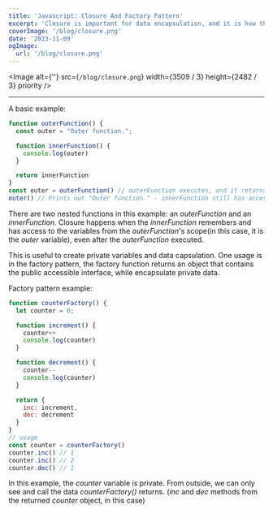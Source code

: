 ```yaml
---
title: 'Javascript: Closure And Factory Pattern'
excerpt: 'Closure is important for data encapsulation, and it is how the factory pattern is implemented. This short article provides simple language to understand the concept.'
coverImage: '/blog/closure.png'
date: '2023-11-09'
ogImage:
  url: '/blog/closure.png'
---
```


<Image
  alt={''}
  src={`/blog/closure.png`}
  width={3509 / 3}
  height={2482 / 3}
  priority
/>

---

A basic example:
```js
function outerFunction() {
  const outer = "Outer function.";

  function innerFunction() {
    console.log(outer)
  }

  return innerFunction
}
const outer = outerFunction() // outerFunction executes, and it returns the innerFunction
outer() // Prints out "Outer function." - innerFunction still has access to the outer variable
```

There are two nested functions in this example: an *outerFunction* and an *innerFunction*. Closure happens when the *innerFunction* remembers and has access to the variables from the *outerFunction*'s scope(in this case, it is the *outer* variable), even after the *outerFunction* executed.

This is useful to create private variables and data capsulation. One usage is in the factory pattern, the factory function returns an object that contains the public accessible interface, while encapsulate private data. 

Factory pattern example:
```js
function counterFactory() {
  let counter = 0;

  function increment() {
    counter++
    console.log(counter)
  }

  function decrement() {
    counter--
    console.log(counter)
  }

  return {
    inc: increment,
    dec: decrement
  }
}
// usage
const counter = counterFactory()
counter.inc() // 1
counter.inc() // 2
counter.dec() // 1

```
In this example, the *counter* variable is private. From outside, we can only see and call the data *counterFactory()* returns. (*inc* and *dec* methods from the returned *counter* object, in this case)